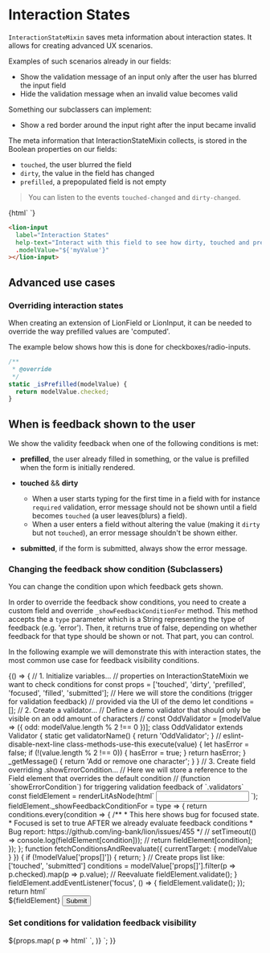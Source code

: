 
<Meta title="Forms/System/Interaction States" />

# Interaction States

`InteractionStateMixin` saves meta information about interaction states.
It allows for creating advanced UX scenarios.

Examples of such scenarios already in our fields:

- Show the validation message of an input only after the user has blurred the input field
- Hide the validation message when an invalid value becomes valid

Something our subclassers can implement:

- Show a red border around the input right after the input became invalid

The meta information that InteractionStateMixin collects, is stored in the Boolean properties on our fields:

- `touched`, the user blurred the field
- `dirty`, the value in the field has changed
- `prefilled`, a prepopulated field is not empty

> You can listen to the events `touched-changed` and `dirty-changed`.

<Story name="Interaction States">
  {html`
    <lion-input
      label="Interaction States"
      help-text="Interact with this field to see how dirty, touched and prefilled change"
      .modelValue="${'myValue'}"
    ></lion-input>
    <h-output .show="${['touched', 'dirty', 'prefilled', 'focused', 'submitted']}"></h-output>
  `}
</Story>

```html
<lion-input
  label="Interaction States"
  help-text="Interact with this field to see how dirty, touched and prefilled change"
  .modelValue="${'myValue'}"
></lion-input>
```

## Advanced use cases

### Overriding interaction states

When creating an extension of LionField or LionInput, it can be needed to override the way prefilled values are 'computed'.

The example below shows how this is done for checkboxes/radio-inputs.

```js
/**
 * @override
 */
static _isPrefilled(modelValue) {
  return modelValue.checked;
}
```

## When is feedback shown to the user

We show the validity feedback when one of the following conditions is met:

- **prefilled**,
  the user already filled in something, or the value is prefilled
  when the form is initially rendered.

- **touched** && **dirty**

  - When a user starts typing for the first time in a field with for instance `required` validation,
    error message should not be shown until a field becomes `touched` (a user leaves(blurs) a field).
  - When a user enters a field without altering the value (making it `dirty` but not `touched`),
    an error message shouldn't be shown either.

- **submitted**,
  if the form is submitted, always show the error message.

### Changing the feedback show condition (Subclassers)

You can change the condition upon which feedback gets shown.

In order to override the feedback show conditions, you need to create a custom field and override `_showFeedbackConditionFor` method.
This method accepts the a `type` parameter which is a String representing the type of feedback (e.g. 'error').
Then, it returns true of false, depending on whether feedback for that type should be shown or not. That part, you can control.

In the following example we will demonstrate this with interaction states, the most common use case for feedback visibility conditions.

<Story name="Feedback Condition">
  {() => {
    // 1. Initialize variables...
    // properties on InteractionStateMixin we want to check conditions for
    const props = ['touched', 'dirty', 'prefilled', 'focused', 'filled', 'submitted'];
    // Here we will store the conditions (trigger for validation feedback)
    // provided via the UI of the demo
    let conditions = [];
    // 2. Create a validator...
    // Define a demo validator that should only be visible on an odd amount of characters
    // const OddValidator = [modelValue => ({ odd: modelValue.length % 2 !== 0 })];
    class OddValidator extends Validator {
      static get validatorName() {
        return 'OddValidator';
      }
      // eslint-disable-next-line class-methods-use-this
      execute(value) {
        let hasError = false;
        if (!(value.length % 2 !== 0)) {
          hasError = true;
        }
        return hasError;
      }
      _getMessage() {
        return 'Add or remove one character';
      }
    }
    // 3. Create field overriding .showErrorCondition...
    // Here we will store a reference to the Field element that overrides the default condition
    // (function `showErrorCondition`) for triggering validation feedback of `.validators`
    const fieldElement = renderLitAsNode(html`
      <lion-input
        name="interactionField"
        label="Only an odd amount of characters allowed"
        help-text="Change feedback condition"
        .modelValue="${'notodd'}"
        .validators="${[new OddValidator()]}"
      >
        <input slot="input" />
      </lion-input>
    `);
    fieldElement._showFeedbackConditionFor = type => {
      return conditions.every(condition => {
        /**
         * This here shows bug for focused state.
         * Focused is set to true AFTER we already evaluate feedback conditions
         * Bug report: https://github.com/ing-bank/lion/issues/455
         */
        // setTimeout(() => console.log(fieldElement[condition])); //
        return fieldElement[condition];
      });
    };
    function fetchConditionsAndReevaluate({ currentTarget: { modelValue } }) {
      if (!modelValue['props[]']) {
        return;
      }
      // Create props list like: ['touched', 'submitted']
      conditions = modelValue['props[]'].filter(p => p.checked).map(p => p.value);
      // Reevaluate
      fieldElement.validate();
    }
    fieldElement.addEventListener('focus', () => {
      fieldElement.validate();
    });
    return html`
      <lion-form>
        <form>
          ${fieldElement}
          <button>Submit</button>
        </form>
      </lion-form>
      <h-output .field="${fieldElement}" .show="${[...props, 'hasFeedbackFor']}"> </h-output>
      <h3>
        Set conditions for validation feedback visibility
      </h3>
      <lion-checkbox-group name="props[]" @model-value-changed="${fetchConditionsAndReevaluate}">
        ${props.map(
          p => html`
            <lion-checkbox .label="${p}" .choiceValue="${p}"> </lion-checkbox>
          `,
        )}
      </lion-checkbox-group>
    `;
  }}
</Story>
